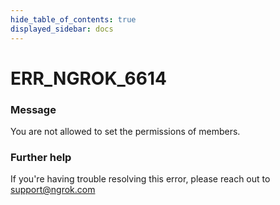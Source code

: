 ```yaml
---
hide_table_of_contents: true
displayed_sidebar: docs
---
```



# ERR_NGROK_6614

### Message
You are not allowed to set the permissions of members.

<ErrorDetails error='err_ngrok_6614' />


### Further help
If you're having trouble resolving this error, please reach out to [support@ngrok.com](mailto:support@ngrok.com?subject=Help%20with%20ERR_NGROK_6614)

